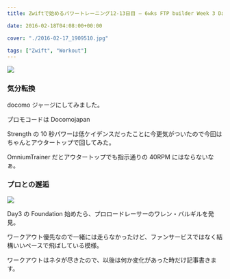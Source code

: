 ---
title: Zwiftで始めるパワートレーニング12-13日目 – 6wks FTP builder Week 3 Day 2-3

date: 2016-02-18T04:08:00+00:00

cover: "./2016-02-17_1909510.jpg"

tags: ["Zwift", "Workout"]
---

![ ](./2016-02-17_1909510.jpg)

### 気分転換

docomo ジャージにしてみました。

プロモコードは Docomojapan

Strength の 10 秒パワーは低ケイデンスだったことに今更気がついたので今回はちゃんとアウタートップで回してみた。

OmniumTrainer だとアウタートップでも指示通りの 40RPM にはならないなぁ。

### プロとの邂逅

![ ](./DSC_7121.jpg)

Day3 の Foundation 始めたら、プロロードレーサーのワレン・バルギルを発見。

ワークアウト優先なので一緒には走らなかったけど、ファンサービスではなく結構いいペースで飛ばしている模様。

ワークアウトはネタが尽きたので、以後は何か変化があった時だけ記事書きます。

<Amzn asin="B0050GL5GM">
